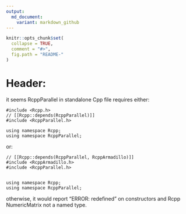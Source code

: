 ```yaml
---
output:
  md_document:
    variant: markdown_github
---
```


<!-- README.md is generated from README.Rmd. Please edit that file -->

```r
knitr::opts_chunk$set(
  collapse = TRUE,
  comment = "#>",
  fig.path = "README-"
)
```

# Header:

it seems RcppParallel in standalone Cpp file requires either:

```Rcpp
#include <Rcpp.h>
// [[Rcpp::depends(RcppParallel)]]
#include <RcppParallel.h>

using namespace Rcpp;
using namespace RcppParallel;
```

or:

```Rcpp
// [[Rcpp::depends(RcppParallel, RcppArmadillo)]]
#include <RcppArmadillo.h>
#include <RcppParallel.h>


using namespace Rcpp;
using namespace RcppParallel;
```

otherwise, it would report "ERROR: redefined" on constructors and Rcpp NumericMatrix not a named type.